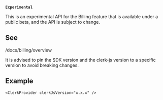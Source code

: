 **`Experimental`**

This is an experimental API for the Billing feature that is available under a public beta, and the API is subject to change.

## See

/docs/billing/overview

It is advised to pin the SDK version and the clerk-js version to a specific version to avoid breaking changes.

## Example

```tsx
<ClerkProvider clerkJsVersion="x.x.x" />
```
